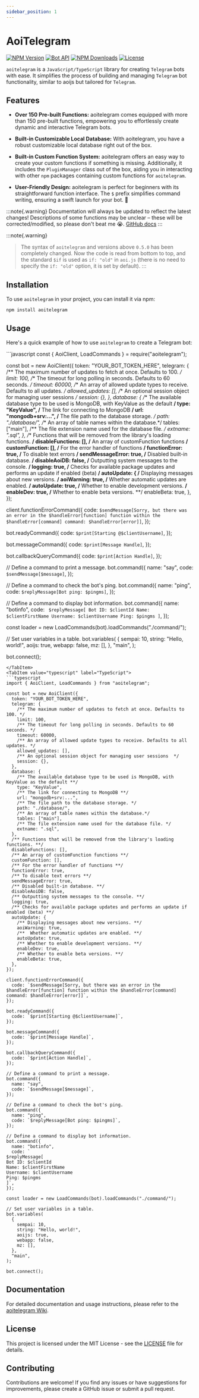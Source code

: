 ```yaml
---
sidebar_position: 1
---
```


# AoiTelegram

[![NPM Version](https://img.shields.io/npm/v/aoitelegram)](https://www.npmjs.com/package/aoitelegram)
[![Bot API](https://img.shields.io/badge/Bot%20API-v.7.0-00aced.svg?style=flat-square&logo=telegram)](https://core.telegram.org/bots/api)
[![NPM Downloads](https://img.shields.io/npm/dt/aoitelegram.svg?maxAge=3600)](https://www.npmjs.com/package/aoitelegram)
[![License](https://img.shields.io/npm/l/aoitelegram)](https://github.com/Sempai-07/aoitelegram/blob/main/LICENSE)

`aoitelegram` is a `JavaScript/TypeScript` library for creating `Telegram` bots with ease. It simplifies the process of building and managing `Telegram` bot functionality, similar to aoijs but tailored for `Telegram`.

## Features

- **Over 150 Pre-built Functions:** aoitelegram comes equipped with more than 150 pre-built functions, empowering you to effortlessly create dynamic and interactive Telegram bots.

- **Built-in Customizable Local Database:** With aoitelegram, you have a robust customizable local database right out of the box.

- **Built-in Custom Function System:** aoitelegram offers an easy way to create your custom functions if something is missing. Additionally, it includes the `PluginManager` class out of the box, aiding you in interacting with other `npm` packages containing custom functions for `aoitelegram`.

- **User-Friendly Design:** aoitelegram is perfect for beginners with its straightforward function interface. The `$` prefix simplifies command writing, ensuring a swift launch for your bot. 🚀


:::note{.warning}
Documentation will always be updated to reflect the latest changes! Descriptions of some functions may be unclear – these will be corrected/modified, so please don't beat me 😭. [GitHub docs](https://github.com/Sempai-07/aoiwebsite)
:::

:::note{.warning}
>The syntax of `aoitelegram` and versions above `0.5.0` has been completely changed. Now the code is read from bottom to top, and the standard `$if` is used as `if: "old"` in `aoi.js` (there is no need to specify the `if: "old"` option, it is set by default).
:::

## Installation

To use `aoitelegram` in your project, you can install it via npm:

```shell
npm install aoitelegram
```

## Usage

Here's a quick example of how to use `aoitelegram` to create a Telegram bot:


<Tabs>
  <TabItem value="commonjs" label="Commonjs">
```javascript
const { AoiClient, LoadCommands } = require("aoitelegram");

const bot = new AoiClient({
  token: "YOUR_BOT_TOKEN_HERE",
  telegram: {
    /** The maximum number of updates to fetch at once. Defaults to 100. */
    limit: 100,
    /** The timeout for long polling in seconds. Defaults to 60 seconds. */
    timeout: 60000,
    /** An array of allowed update types to receive. Defaults to all updates. */
    allowed_updates: [],
    /** An optional session object for managing user sessions  */
    session: {},
  },
  database: {
    /** The available database type to be used is MongoDB, with KeyValue as the default **/
    type: "KeyValue",
    /** The link for connecting to MongoDB **/
    url: "mongodb+srv:...",
    /** The file path to the database storage. */
    path: "./database/",
    /** An array of table names within the database.*/
    tables: ["main"],
    /** The file extension name used for the database file. */
    extname: ".sql",
  },
  /** Functions that will be removed from the library's loading functions. **/
  disableFunctions: [],
  /** An array of customFunction functions **/
  customFunction: [],
  /** For the error handler of functions **/
  functionError: true,
  /** To disable text errors **/
  sendMessageError: true,
  /** Disabled built-in database. **/
  disableAoiDB: false,
  /** Outputting system messages to the console. **/
  logging: true,
  /** Checks for available package updates and performs an update if enabled (beta) **/
  autoUpdate: {
    /** Displaying messages about new versions. **/
    aoiWarning: true,
    /**  Whether automatic updates are enabled. **/
    autoUpdate: true,
    /** Whether to enable development versions. **/
    enableDev: true,
    /** Whether to enable beta versions. **/
    enableBeta: true,
  },
});

client.functionErrorCommand({
  code: `$sendMessage[Sorry, but there was an error in the $handleError[function] function within the $handleError[command] command: $handleError[error]]`,
});

bot.readyCommand({
  code: `$print[Starting @$clientUsername]`,
});

bot.messageCommand({
  code: `$print[Message Handle]`,
});

bot.callbackQueryCommand({
  code: `$print[Action Handle]`,
});

// Define a command to print a message.
bot.command({
  name: "say",
  code: `$sendMessage[$message]`,
});

// Define a command to check the bot's ping.
bot.command({
  name: "ping",
  code: `$replyMessage[Bot ping: $pingms]`,
});

// Define a command to display bot information.
bot.command({
  name: "botinfo",
  code: `
$replyMessage[
Bot ID: $clientId
Name: $clientFirstName
Username: $clientUsername
Ping: $pingms
]`,
});

const loader = new LoadCommands(bot).loadCommands("./command/");

// Set user variables in a table.
bot.variables(
  {
    sempai: 10,
    string: "Hello, world!",
    aoijs: true,
    webapp: false,
    mz: [],
  },
  "main",
);

bot.connect();
```
</TabItem>
<TabItem value="typescript" label="TypeScript">
```typescript
import { AoiClient, LoadCommands } from "aoitelegram";

const bot = new AoiClient({
  token: "YOUR_BOT_TOKEN_HERE",
  telegram: {
    /** The maximum number of updates to fetch at once. Defaults to 100. */
    limit: 100,
    /** The timeout for long polling in seconds. Defaults to 60 seconds. */
    timeout: 60000,
    /** An array of allowed update types to receive. Defaults to all updates. */
    allowed_updates: [],
    /** An optional session object for managing user sessions  */
    session: {},
  },
  database: {
    /** The available database type to be used is MongoDB, with KeyValue as the default **/
    type: "KeyValue",
    /** The link for connecting to MongoDB **/
    url: "mongodb+srv:...",
    /** The file path to the database storage. */
    path: "./database/",
    /** An array of table names within the database.*/
    tables: ["main"],
    /** The file extension name used for the database file. */
    extname: ".sql",
  },
  /** Functions that will be removed from the library's loading functions. **/
  disableFunctions: [],
  /** An array of customFunction functions **/
  customFunction: [],
  /** For the error handler of functions **/
  functionError: true,
  /** To disable text errors **/
  sendMessageError: true,
  /** Disabled built-in database. **/
  disableAoiDB: false,
  /** Outputting system messages to the console. **/
  logging: true,
  /** Checks for available package updates and performs an update if enabled (beta) **/
  autoUpdate: {
    /** Displaying messages about new versions. **/
    aoiWarning: true,
    /**  Whether automatic updates are enabled. **/
    autoUpdate: true,
    /** Whether to enable development versions. **/
    enableDev: true,
    /** Whether to enable beta versions. **/
    enableBeta: true,
  },
});

client.functionErrorCommand({
  code: `$sendMessage[Sorry, but there was an error in the $handleError[function] function within the $handleError[command] command: $handleError[error]]`,
});

bot.readyCommand({
  code: `$print[Starting @$clientUsername]`,
});

bot.messageCommand({
  code: `$print[Message Handle]`,
});

bot.callbackQueryCommand({
  code: `$print[Action Handle]`,
});

// Define a command to print a message.
bot.command({
  name: "say",
  code: `$sendMessage[$message]`,
});

// Define a command to check the bot's ping.
bot.command({
  name: "ping",
  code: `$replyMessage[Bot ping: $pingms]`,
});

// Define a command to display bot information.
bot.command({
  name: "botinfo",
  code: `
$replyMessage[
Bot ID: $clientId
Name: $clientFirstName
Username: $clientUsername
Ping: $pingms
]`,
});

const loader = new LoadCommands(bot).loadCommands("./command/");

// Set user variables in a table.
bot.variables(
  {
    sempai: 10,
    string: "Hello, world!",
    aoijs: true,
    webapp: false,
    mz: [],
  },
  "main",
);

bot.connect();
```
</TabItem>
</Tabs>

## Documentation

For detailed documentation and usage instructions, please refer to the [aoitelegram Wiki](https://aoitelegram.vercel.app/).

## License

This project is licensed under the MIT License - see the [LICENSE](https://github.com/Sempai-07/aoitelegram/blob/main/LICENSE) file for details.

## Contributing

Contributions are welcome! If you find any issues or have suggestions for improvements, please create a GitHub issue or submit a pull request.
